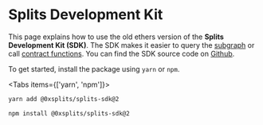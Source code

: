 
# Splits Development Kit

This page explains how to use the old ethers version of the **Splits Development
Kit (SDK)**. The SDK makes it easier to query the [subgraph](/subgraph) or call
[contract functions](/core). You can find the SDK source code on
[Github](https://github.com/0xSplits/splits-sdk/tree/v2).

To get started, install the package using `yarn` or `npm`.

<Tabs items={['yarn', 'npm']}>

  <Tab>

```bash
yarn add @0xsplits/splits-sdk@2
```

  </Tab>
  <Tab>

```bash
npm install @0xsplits/splits-sdk@2
```

  </Tab>
</Tabs>
